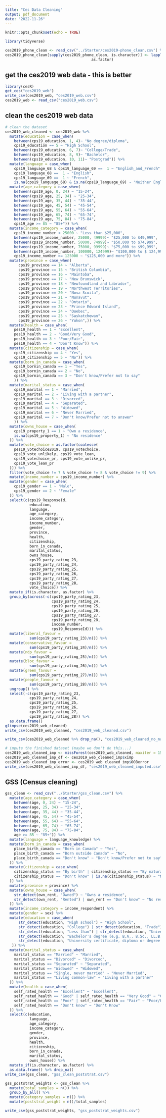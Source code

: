 ```yaml
---
title: "Ces Data Cleaning"
output: pdf_document
date: "2022-11-26"
---
```


```r
knitr::opts_chunk$set(echo = TRUE)
```

```r
library(tidyverse)
```

```r

ces2019_phone_clean <- read_csv("../Starter/ces2019-phone_clean.csv") %>% select(-c(sample_id)) %>% as.data.frame()  # just drop the NA's for now 
ces2019_phone_clean[sapply(ces2019_phone_clean, is.character)] <- lapply(ces2019_phone_clean[sapply(ces2019_phone_clean, is.character)], 
                                       as.factor)
```

## get the ces2019 web data - this is better

```r
library(cesR)
get_ces("ces2019_web") 
write_csv(ces2019_web, "ces2019_web.csv")
ces2019_web <- read_csv("ces2019_web.csv")
```


## clean the ces2019 web data

```r
# clean the dataset
ces2019_web_cleaned <- ces2019_web %>% 
  mutate(education = case_when(
    between(cps19_education, 1, 4)~ "No degree/diploma",
    cps19_education == 5 ~ "High School",
    between(cps19_education, 6, 7)~ "College/Trade",
    between(cps19_education, 8, 9)~ "Bachelor",
    between(cps19_education, 10, 11)~ "Postgrad")) %>% 
  mutate(language = case_when(
    cps19_language_68 & cps19_language_69 ==  1 ~ "English_and_French",
    cps19_language_68 ==  1 ~ "English",
    cps19_language_69 ==  1 ~ "French", 
    is.na(cps19_language_68) & is.na(cps19_language_69) ~ "Neither English nor French")) %>% 
  mutate(age_category = case_when(
    between(cps19_age, 0, 24) ~ "15-24",
    between(cps19_age, 25, 34) ~ "25-34",
    between(cps19_age, 35, 44) ~ "35-44",
    between(cps19_age, 45, 54) ~ "45-54",
    between(cps19_age, 55, 64) ~ "55-64",
    between(cps19_age, 65, 74) ~ "65-74",
    between(cps19_age, 75, 84) ~ "75-84",
    cps19_age >= 85 ~ "85+")) %>%
  mutate(income_category = case_when(
    cps19_income_number < 25000 ~ "Less than $25,000",
    between(cps19_income_number, 25000, 49999)~ "$25,000 to $49,999",
    between(cps19_income_number, 50000, 74999)~ "$50,000 to $74,999",
    between(cps19_income_number, 75000, 99999)~ "$75,000 to $99,999",
    between(cps19_income_number, 100000, 124999)~ "$100,000 to $ 124,999",
    cps19_income_number >= 125000 ~ "$125,000 and more")) %>% 
  mutate(province = case_when(
      cps19_province == 14 ~ "Alberta",
      cps19_province == 15 ~ "British Columbia",
      cps19_province == 16 ~ "Maintoba",
      cps19_province == 17 ~ "New Brunswick",
      cps19_province == 18 ~ "Newfoundland and Labrador",
      cps19_province == 19 ~ "Northwest Territories",
      cps19_province == 20 ~ "Nova Scoita",
      cps19_province == 21 ~ "Nunavut",
      cps19_province == 22 ~ "Ontario",
      cps19_province == 23 ~ "Prince Edward Island",
      cps19_province == 24 ~ "Quebec",
      cps19_province == 25 ~ "Saskatchewan",
      cps19_province == 26 ~ "Yukon",)) %>% 
  mutate(health = case_when(
    pes19_health == 1 ~ "Excellent",
    pes19_health == 2 ~ "Good/Very Good", 
    pes19_health == 3 ~ "Poor/Fair",
    pes19_health == 4 ~ "Don't Know")) %>% 
  mutate(citizenship = case_when( 
    cps19_citizenship == 4 ~ "Yes", 
    cps19_citizenship == 5 ~ "No")) %>% 
  mutate(born_in_canada = case_when( 
    cps19_bornin_canada == 1 ~ "Yes",
    cps19_bornin_canada == 2 ~ "No", 
    cps19_bornin_canada == 3 ~ "Don't know/Prefer not to say"
    )) %>% 
  mutate(marital_status = case_when( 
    cps19_marital == 1 ~ "Married",
    cps19_marital == 2 ~ "Living with a partner", 
    cps19_marital == 3 ~ "Divorced", 
    cps19_marital == 4 ~ "Separated", 
    cps19_marital == 5 ~ "Widowed", 
    cps19_marital == 6 ~ "Never Married", 
    cps19_marital == 7 ~ "Don't know/Prefer not to answer"
    )) %>% 
  mutate(owns_house = case_when(
    cps19_property_1 == 1 ~ "Own a residence", 
    is.na(cps19_property_1) ~ "No residence"
  )) %>% 
  mutate(vote_choice = as.factor(coalesce(
    pes19_votechoice2019, cps19_votechoice, 
    cps19_vote_unlikely, cps19_vote_lean, 
    cps19_votechoice_pr, cps19_vote_unlike_pr, 
    cps19_vote_lean_pr
  ))) %>% 
  filter(vote_choice != 7 & vote_choice != 8 & vote_choice != 9) %>% 
  mutate(income_number = cps19_income_number) %>% 
  mutate(gender = case_when(
    cps19_gender == 1 ~ "Male",
    cps19_gender == 2 ~ "Female"
  )) %>% 
  select(c(cps19_ResponseId,
           education, 
           language, 
           age_category, 
           income_category,
           income_number,
           gender,
           province, 
           health, 
           citizenship, 
           born_in_canada, 
           marital_status, 
           owns_house,
           cps19_party_rating_23, 
           cps19_party_rating_24,
           cps19_party_rating_25, 
           cps19_party_rating_26, 
           cps19_party_rating_27,
           cps19_party_rating_28,
           vote_choice)) %>% 
  mutate_if(is.character, as.factor) %>% 
  group_by(across(-c(cps19_party_rating_23, 
                     cps19_party_rating_24, 
                     cps19_party_rating_25,
                     cps19_party_rating_26,
                     cps19_party_rating_27, 
                     cps19_party_rating_28,
                     income_number,
                     cps19_ResponseId))) %>% 
  mutate(liberal_favour = 
           sum(cps19_party_rating_23)/n()) %>% 
  mutate(conservative_favour = 
           sum(cps19_party_rating_24)/n()) %>% 
  mutate(ndp_favour = 
           sum(cps19_party_rating_25)/n()) %>% 
  mutate(bloc_favour = 
           sum(cps19_party_rating_26)/n()) %>% 
  mutate(green_favour = 
           sum(cps19_party_rating_27)/n()) %>% 
  mutate(people_favour = 
           sum(cps19_party_rating_28)/n()) %>% 
  ungroup() %>% 
  select(-c(cps19_party_rating_23, 
           cps19_party_rating_24, 
           cps19_party_rating_25,
           cps19_party_rating_26,
           cps19_party_rating_27, 
           cps19_party_rating_28)) %>%
  as.data.frame() 
glimpse(ces2019_web_cleaned)
write_csv(ces2019_web_cleaned, "ces2019_web_cleaned.csv")

write_csv(ces2019_web_cleaned %>% drop_na(), "ces2019_web_cleaned_no_na.csv")

# impute the finished dataset (maybe we don't do this...)
ces2019_web_cleaned_imp <- missForest(ces2019_web_cleaned, maxiter = 15, ntree = 400, verbose = T, variablewise = TRUE)
ces2019_web_cleaned_imp_df <- ces2019_web_cleaned_imp$ximp
ces2019_web_cleaned_imp_error <- ces2019_web_cleaned_imp$OOBerror
write_csv(ces2019_web_cleaned_imp_df, "ces2019_web_cleaned_imputed.csv")

```

## GSS (Census cleaning)

```r
gss_clean <- read_csv("../Starter/gss_clean.csv") %>% 
  mutate(age_category = case_when(
    between(age, 0, 24) ~ "15-24",
    between(age, 25, 34) ~ "25-34",
    between(age, 35, 44) ~ "35-44",
    between(age, 45, 54) ~ "45-54",
    between(age, 55, 64) ~ "55-64",
    between(age, 65, 74) ~ "65-74",
    between(age, 75, 84) ~ "75-84",
    age >= 85 ~ "85+")) %>% 
  mutate(language = language_knowledge) %>% 
  mutate(born_in_canada = case_when(
    place_birth_canada == "Born in Canada" ~ "Yes", 
    place_birth_canada == "Born outside Canada" ~ "No", 
    place_birth_canada == "Don't know" ~ "Don't know/Prefer not to say"
  )) %>% 
  mutate(citizenship = case_when(
    citizenship_status == "By birth" | citizenship_status == "By naturalization" ~ "Yes",
    citizenship_status == "Don't know" | is.na(citizenship_status) ~ "No"
  )) %>% 
  mutate(province = province) %>% 
  mutate(owns_house = case_when(
    str_detect(own_rent, "Owned") ~ "Owns a residence", 
    str_detect(own_rent, "Rented") | own_rent == "Don't know" ~ "No residence"
  )) %>% 
  mutate(income_category = income_respondent) %>% 
  mutate(gender = sex) %>% 
  mutate(education = case_when( 
      str_detect(education, "High school") ~ "High School",
      str_detect(education, "College") | str_detect(education, "Trade") ~ "College/Trade", 
      str_detect(education, "Less than") | str_detect(education, "University certificate or diploma below the bachelor's level") ~ "No degree/diploma", 
      str_detect(education, "Bachelor's degree (e.g. B.A., B.Sc., LL.B.)") ~ "Bachelor", 
      str_detect(education, "University certificate, diploma or degree above the bach") ~ "Postgrad"
   )) %>% 
  mutate(marital_status = case_when(
    marital_status == "Married" ~ "Married", 
    marital_status == "Divorced" ~ "Divorced", 
    marital_status == "Separated" ~ "Separated", 
    marital_status == "Widowed" ~ "Widowed", 
    marital_status == "Single, never married" ~ "Never Married", 
    marital_status == "Living common-law" ~ "Living with a partner"
  )) %>% 
  mutate(health = case_when(
    self_rated_health == "Excellent" ~ "Excellent", 
    self_rated_health == "Good" | self_rated_health == "Very Good" ~ "Good/Very Good", 
    self_rated_health == "Poor" | self_rated_health == "Fair" ~ "Poor/Fair", 
    self_rated_health == "Don't know" ~ "Don't Know"
  )) %>% 
  select(c(education, 
           language, 
           age_category, 
           income_category,
           gender,
           province, 
           health, 
           citizenship, 
           born_in_canada, 
           marital_status, 
           owns_house)) %>% 
  mutate_if(is.character, as.factor) %>% 
  as.data.frame() %>% drop_na()
write_csv(gss_clean, "gss_clean_poststrat.csv")

gss_poststrat_weights <- gss_clean %>% 
  mutate(total_samples = n()) %>% 
  group_by_all() %>% 
  mutate(category_samples = n()) %>% 
  mutate(poststrat_weight = n()/total_samples) 

write_csv(gss_poststrat_weights, "gss_poststrat_weights.csv")
  
```